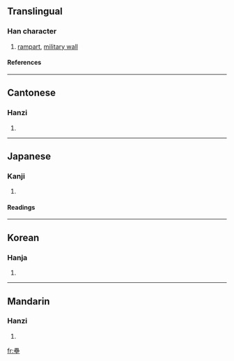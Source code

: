 {{see|垒|塁}}

==Translingual==
===Han character===
{{Han char|rn=32|rad=土|as=15|sn=18|four=6010<sub>4</sub>|canj=田田田土 (WWWG)}}
# [[rampart]], [[military wall]]
====References====
{{Han ref|kx=0241.240|dkj=05574|dj=0481.150|hdz=10498.030|uh=58D8|ud=22744|bh=C253|bd=49747}}
----
==Cantonese==
===Hanzi===
{{yue-hanzi|jyut=|y=leui5}}
# {{defn|Cantonese}}
----
==Japanese==
===Kanji===
{{ja-kanji|grade=|rs=土15}}
# {{defn|Japanese}} 
====Readings====
{{ja-readings|on=[[るい]] (rui)|kun=[[とりで]] (toride)}}
----
==Korean==
===Hanja===
{{ko-hanja|hangeul=[[루]], [[유]]|rv=ru, yu|mr=ru, yu}}
# {{defn|Korean}}
----
==Mandarin==
===Hanzi===
{{cmn-hanzi|sim=垒|pin=[[lěi]] ([[lei3]])|wg=lei<sup>3</sup>}}
# {{defn|Mandarin}}

[[fr:壘]]